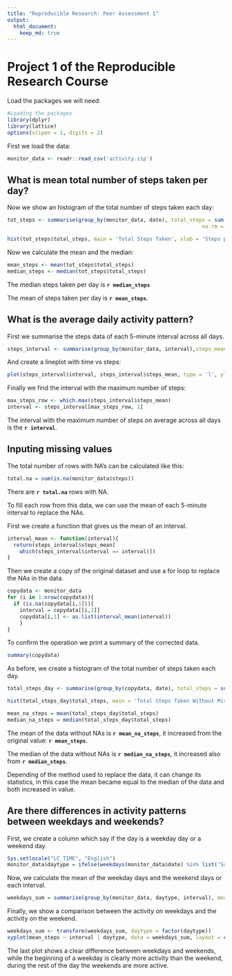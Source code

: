 ```yaml
---
title: "Reproducible Research: Peer Assessment 1"
output: 
  html_document:
    keep_md: true
---
```


Project 1 of the Reproducible Research Course
=============================================
Load the packages we will need:
```r
#Loading the packages
library(dplyr)
library(lattice)
options(scipen = 1, digits = 2)
```

First we load the data:

```r
monitor_data <- readr::read_csv('activity.zip')
```

## What is mean total number of steps taken per day?

Now we show an histogram of the total number of steps taken each day:

```r
tot_steps <- summarise(group_by(monitor_data, date), total_steps = sum(steps,
                                                               na.rm = TRUE))
```


```r
hist(tot_steps$total_steps, main = 'Total Steps Taken', xlab = 'Steps per day')
```

Now we calculate the mean and the median:

```r
mean_steps <- mean(tot_steps$total_steps)
median_steps <- median(tot_steps$total_steps)
```

The median steps taken per day is **`r median_steps`**

The mean of steps taken per day is **`r mean_steps`**.

## What is the average daily activity pattern?

First we summarise the steps data of each 5-minute interval across all days.

```r
steps_interval <- summarise(group_by(monitor_data, interval),steps_mean = mean(steps, na.rm = TRUE))

```

And create a lineplot with time vs steps:

```r
plot(steps_interval$interval, steps_interval$steps_mean, type = 'l', ylab = 'Steps', xlab = 'time (minutes)')
```

Finally we find the interval with the maximum number of steps:

```r
max_steps_row <- which.max(steps_interval$steps_mean)
interval <- steps_interval[max_steps_row, 1]
```


The interval with the maximum number of steps on average across all days is the **`r interval`**.

## Inputing missing values

The total number of rows with NA's can be calculated like this:

```r
total.na = sum(is.na(monitor_data$steps))
```

There are **`r total.na`** rows with NA.

To fill each row from this data, we can use the mean of each 5-minute interval to replace the NAs. 

First we create a function that gives us the mean of an interval.

```r
interval_mean <- function(interval){
  return(steps_interval$steps_mean[
    which(steps_interval$interval == interval)])
}
```

Then we create a copy of the original dataset and use a for loop to replace the NAs in the data.

```r
copydata <- monitor_data
for (i in 1:nrow(copydata)){
  if (is.na(copydata[i,1])){
    interval = copydata[[i,3]]
    copydata[i,1] <- as.list(interval_mean(interval))
    }
}
```

To confirm the operation we print a summary of the corrected data.

```r
summary(copydata)
```

As before, we create a histogram of the total number of steps taken each day.

```r
total_steps_day <- summarise(group_by(copydata, date), total_steps = sum(steps, na.rm = TRUE))

hist(total_steps_day$total_steps, main = 'Total Steps Taken Without Missing Data', xlab = 'Steps per day')

mean_na_steps = mean(total_steps_day$total_steps)
median_na_steps = median(total_steps_day$total_steps)
```



The mean of the data without NAs is **`r mean_na_steps`**, it increased from the original value: **`r mean_steps`**.

The median of the data without NAs is **`r median_na_steps`**, it increased also from **`r median_steps`**.

Depending of the method used to replace the data, it can change its statistics, in this case the mean became equal to the median of the data and both increased in value.

## Are there differences in activity patterns between weekdays and weekends?

First, we create a column which say if the day is a weekday day or a weekend day.

```r
Sys.setlocale("LC_TIME", "English")
monitor_data$daytype = ifelse(weekdays(monitor_data$date) %in% list('Saturday', 'Sunday'), 'weekend', 'weekday')
```

Now, we calculate the mean of the weekday days and the weekend days or each interval.

```r
weekdays_sum = summarise(group_by(monitor_data, daytype, interval), mean_steps = mean(steps, na.rm = TRUE))
```

Finally, we show a comparison between the activity on weekdays and the activity on the weekend.



```r

weekdays_sum <- transform(weekdays_sum, daytype = factor(daytype))
xyplot(mean_steps ~ interval | daytype, data = weekdays_sum, layout = c(1,2), type = 'l')
```

The last plot shows a clear difference between weekdays and weekends, while the beginning of a weekday is clearly more activity than the weekend, during the rest of the day the weekends are more active.